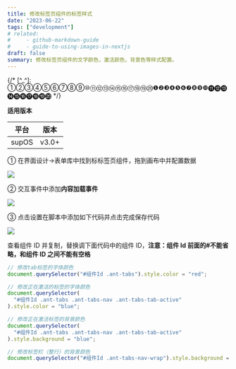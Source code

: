 ```yaml
---
title: 修改标签页组件的标签样式
date: "2023-06-22"
tags: ["development"]
# related:
#     - github-markdown-guide
#     - guide-to-using-images-in-nextjs
draft: false
summary: 修改标签页组件的文字颜色，激活颜色，背景色等样式配置。
---
```


{/* [^_^]: ①②③④⑤⑥⑦⑧⑨⑩⑪⑫⑬⑭⑮⑯⑰⑱⑲⑳❶❷❸❹❺❻❼❽❾❿⓫⓬⓭⓮⓯⓰⓱⓲⓳⓴ */}

**适用版本**

| 平台  | 版本  |
| ----- | ----- |
| supOS | v3.0+ |

① 在界面设计->表单库中找到标标签页组件，拖到画布中并配置数据

![](./set-tab-comp-style/0001.png)

② 交互事件中添加**内容加载事件**

![](./set-tab-comp-style/0002.png)

③ 点击设置在脚本中添加如下代码并点击完成保存代码

![](./set-tab-comp-style/0003.png)

查看组件 ID 并复制，替换调下面代码中的组件 ID，**注意：组件 Id 前面的#不能省略，和组件 ID 之间不能有空格**

```javascript
// 修改tab标签的字体颜色
document.querySelector("#组件Id .ant-tabs").style.color = "red";

// 修改正在激活的标签的字体颜色
document.querySelector(
  "#组件Id .ant-tabs .ant-tabs-nav .ant-tabs-tab-active"
).style.color = "blue";

// 修改正在激活标签的背景颜色
document.querySelector(
  "#组件Id .ant-tabs .ant-tabs-nav .ant-tabs-tab-active"
).style.background = "blue";

// 修改标签栏（整行）的背景颜色
document.querySelector("#组件Id .ant-tabs-nav-wrap").style.background = "blue";
```
